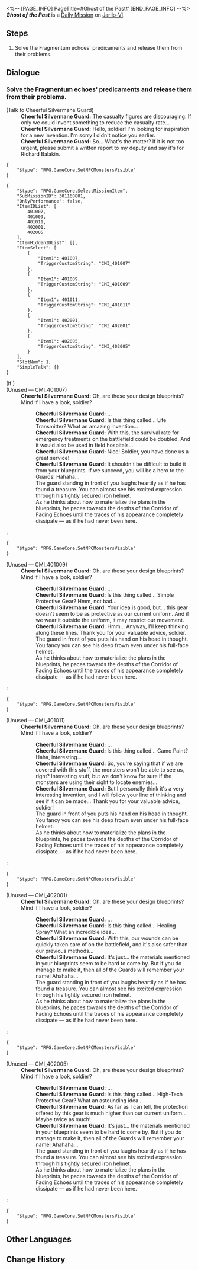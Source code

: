 <%-- [PAGE_INFO]
PageTitle=#Ghost of the Past#
[END_PAGE_INFO] --%>
{{Stub|Dialogue.}}
{{Mission Infobox
|id            = 3011608
|title         = 
|image         = <!--Mission Ghost of the Past.png-->
|type          = Daily
|event_name    = 
|chapter       = 
|requirements  = {{subst:void|<!--Unknown: {"Type":"Manual"}-->}}
|summary       = <!--official mission summary from Fate's Atlas-->
|characters    = Cheerful Silvermane Guard; Trailblazer
|startLocation = [[Jarilo-VI]] - [[Corridor of Fading Echoes]]
|world         = Jarilo-VI
|area          = Corridor of Fading Echoes
|prev          = 
|next          = 
|rewards       = Credit*5,000
}}
'''''Ghost of the Past''''' is a [[Daily Mission]] on [[Jarilo-VI]].

==Steps==
# Solve the Fragmentum echoes' predicaments and release them from their problems.

<!--
==Gameplay Notes==

--><!--
==Trial Character==

-->
==Dialogue==
{{Stub Dialogue}}

===Solve the Fragmentum echoes' predicaments and release them from their problems.{{subst:void|<!--301160801-->}}===
{{Mission Description|type=daily|location=Corridor of Fading Echoes|Some Silvermane Guard patrols spotted illusory echoes in the Fragmentum who are stuck inside due to unfinished businesses. Help them.<br />The cheerful Silvermane Guard seems to be concerned about his duties...}}
{{Dialogue Start}}

;(Talk to Cheerful Silvermane Guard)
:'''Cheerful Silvermane Guard:''' The casualty figures are discouraging. If only we could invent something to reduce the casualty rate...
:'''Cheerful Silvermane Guard:''' Hello, soldier! I'm looking for inspiration for a new invention. I'm sorry I didn't notice you earlier.
:'''Cheerful Silvermane Guard:''' So... What's the matter? If it is not too urgent, please submit a written report to my deputy and say it's for Richard Balakin.
<pre>{
	"$type": "RPG.GameCore.SetNPCMonstersVisible"
}</pre>
<pre>{
	"$type": "RPG.GameCore.SelectMissionItem",
	"SubMissionID": 301160801,
	"OnlyPerformance": false,
	"ItemIDList": [
		401007,
		401009,
		401011,
		402001,
		402005
	],
	"ItemHiddenIDList": [],
	"ItemSelect": [
		{
			"Item1": 401007,
			"TriggerCustomString": "CMI_401007"
		},
		{
			"Item1": 401009,
			"TriggerCustomString": "CMI_401009"
		},
		{
			"Item1": 401011,
			"TriggerCustomString": "CMI_401011"
		},
		{
			"Item1": 402001,
			"TriggerCustomString": "CMI_402001"
		},
		{
			"Item1": 402005,
			"TriggerCustomString": "CMI_402005"
		}
	],
	"SlotNum": 1,
	"SimpleTalk": {}
}</pre>
;(If {{cx}}<!--SubMission Finish: 301160801-->)
;(Unused &mdash; CMI_401007)
:'''Cheerful Silvermane Guard:''' Oh, are these your design blueprints? Mind if I have a look, soldier?
::'''Cheerful Silvermane Guard:''' ...
::'''Cheerful Silvermane Guard:''' Is this thing called... Life Transmitter? What an amazing invention...
::'''Cheerful Silvermane Guard:''' With this, the survival rate for emergency treatments on the battlefield could be doubled. And it would also be used in field hospitals...
::'''Cheerful Silvermane Guard:''' Nice! Soldier, you have done us a great service!
::'''Cheerful Silvermane Guard:''' It shouldn't be difficult to build it from your blueprints. If we succeed, you will be a hero to the Guards! Hahaha...
::The guard standing in front of you laughs heartily as if he has found a treasure. You can almost see his excited expression through his tightly secured iron helmet.
::As he thinks about how to materialize the plans in the blueprints, he paces towards the depths of the Corridor of Fading Echoes until the traces of his appearance completely dissipate &mdash; as if he had never been here.
:<pre>{
	"$type": "RPG.GameCore.SetNPCMonstersVisible"
}</pre>

;(Unused &mdash; CMI_401009)
:'''Cheerful Silvermane Guard:''' Oh, are these your design blueprints? Mind if I have a look, soldier?
::'''Cheerful Silvermane Guard:''' ...
::'''Cheerful Silvermane Guard:''' Is this thing called... Simple Protective Gear? Hmm, not bad...
::'''Cheerful Silvermane Guard:''' Your idea is good, but... this gear doesn't seem to be as protective as our current uniform. And if we wear it outside the uniform, it may restrict our movement.
::'''Cheerful Silvermane Guard:''' Hmm... Anyway, I'll keep thinking along these lines. Thank you for your valuable advice, soldier.
::The guard in front of you puts his hand on his head in thought. You fancy you can see his deep frown even under his full-face helmet.
::As he thinks about how to materialize the plans in the blueprints, he paces towards the depths of the Corridor of Fading Echoes until the traces of his appearance completely dissipate &mdash; as if he had never been here.
:<pre>{
	"$type": "RPG.GameCore.SetNPCMonstersVisible"
}</pre>

;(Unused &mdash; CMI_401011)
:'''Cheerful Silvermane Guard:''' Oh, are these your design blueprints? Mind if I have a look, soldier?
::'''Cheerful Silvermane Guard:''' ...
::'''Cheerful Silvermane Guard:''' Is this thing called... Camo Paint? Haha, interesting...
::'''Cheerful Silvermane Guard:''' So, you're saying that if we are covered with this stuff, the monsters won't be able to see us, right? Interesting stuff, but we don't know for sure if the monsters are using their sight to locate enemies...
::'''Cheerful Silvermane Guard:''' But I personally think it's a very interesting invention, and I will follow your line of thinking and see if it can be made... Thank you for your valuable advice, soldier!
::The guard in front of you puts his hand on his head in thought. You fancy you can see his deep frown even under his full-face helmet.
::As he thinks about how to materialize the plans in the blueprints, he paces towards the depths of the Corridor of Fading Echoes until the traces of his appearance completely dissipate &mdash; as if he had never been here.
:<pre>{
	"$type": "RPG.GameCore.SetNPCMonstersVisible"
}</pre>

;(Unused &mdash; CMI_402001)
:'''Cheerful Silvermane Guard:''' Oh, are these your design blueprints? Mind if I have a look, soldier?
::'''Cheerful Silvermane Guard:''' ...
::'''Cheerful Silvermane Guard:''' Is this thing called... Healing Spray? What an incredible idea...
::'''Cheerful Silvermane Guard:''' With this, our wounds can be quickly taken care of on the battlefield, and it's also safer than our previous methods...
::'''Cheerful Silvermane Guard:''' It's just... the materials mentioned in your blueprints seem to be hard to come by. But if you do manage to make it, then all of the Guards will remember your name! Ahahaha...
::The guard standing in front of you laughs heartily as if he has found a treasure. You can almost see his excited expression through his tightly secured iron helmet.
::As he thinks about how to materialize the plans in the blueprints, he paces towards the depths of the Corridor of Fading Echoes until the traces of his appearance completely dissipate &mdash; as if he had never been here.
:<pre>{
	"$type": "RPG.GameCore.SetNPCMonstersVisible"
}</pre>

;(Unused &mdash; CMI_402005)
:'''Cheerful Silvermane Guard:''' Oh, are these your design blueprints? Mind if I have a look, soldier?
::'''Cheerful Silvermane Guard:''' ...
::'''Cheerful Silvermane Guard:''' Is this thing called... High-Tech Protective Gear? What an astounding idea...
::'''Cheerful Silvermane Guard:''' As far as I can tell, the protection offered by this gear is much higher than our current uniform... Maybe twice as much!
::'''Cheerful Silvermane Guard:''' It's just... the materials mentioned in your blueprints seem to be hard to come by. But if you do manage to make it, then all of the Guards will remember your name! Ahahaha...
::The guard standing in front of you laughs heartily as if he has found a treasure. You can almost see his excited expression through his tightly secured iron helmet.
::As he thinks about how to materialize the plans in the blueprints, he paces towards the depths of the Corridor of Fading Echoes until the traces of his appearance completely dissipate &mdash; as if he had never been here.
:<pre>{
	"$type": "RPG.GameCore.SetNPCMonstersVisible"
}</pre>
{{Dialogue End}}

==Other Languages==
{{Other Languages
|en   = Ghost of the Past
|zhs  = 过去之灵
|zht  = 過去之靈
|ja   = 過去の霊
|ko   = 과거의 영혼
|es   = Un fantasma del pasado
|fr   = Fantôme du passé
|ru   = Призрак прошлого
|th   = วิญญาณจากอดีต
|vi   = Linh Hồn Xưa Cũ
|de   = Geist aus der Vergangenheit
|id   = Hantu dari Masa Lalu
|pt   = Fantasma do Passado
}}

==Change History==
{{Change History|1.0}}
